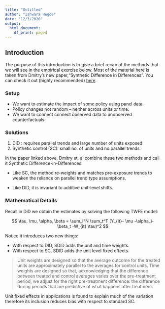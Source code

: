 ```yaml
---
title: "Untitled"
author: "Ishwara Hegde"
date: "12/3/2020"
output:
  html_document:
    df_print: paged
---
```


##  Introduction 

The purpose of this introduction is to give a brief recap of the methods that we
will see in the empirical exercise below. Most of the material here 
is taken from Dmitry's new paper,"Synthetic Difference in Differences".
You can check it out (highly recommended) 
[here](https://arxiv.org/pdf/1812.09970.pdf). 

### Setup

* We want to estimate the impact of some policy using panel data. 
* Policy changes not random -- neither across units or time.
* We want to connect connect observed data to unobserved counterfactuals. 

### Solutions

1. DiD : requires parallel trends and large number of units exposed
2. Synthetic control (SC): small no. of units and no parallel trends.

In the paper linked above, Dmitry et. al combine these two methods and call it 
Synthetic Difference-in-Differences:

* Like SC, the method re-weights and matches pre-exposure
trends to weaken the reliance on parallel trend type assumptions.

* Like DID, it is invariant to additive unit-level shifts.

### Mathematical Details 

Recall in DiD we obtain the estimates by solving the following TWFE model:

$$ \tau, \mu, \alpha, \beta =   \sum_i^N \sum_t^T (Y_{it}- \mu -\alpha_i-\beta_t -W_{it} \tau)^2 $$


Notice it introduces two new things:

* With respect to DID, SDID adds the unit and time weights.
* With respect to SC, SDID adds the unit level fixed effects.

>Unit weights are designed so that the average outcome for the treated units 
are approximately parallel to the averages for control units. Time weights are 
designed so that, acknowledging that the difference between treated and control
averages varies over the pre-treatment period, we adjust for the right 
pre-treatment difference: the difference during periods that are predictive of
what happens after treatment.

Unit fixed effects in applications is found to explain much of the variation 
therefore its inclusion reduces bias with respect to standard SC.

